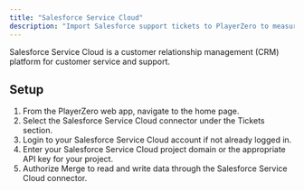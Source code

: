 ```yaml
---
title: "Salesforce Service Cloud"
description: "Import Salesforce support tickets to PlayerZero to measure the customer impact of your code."
---
```

Salesforce Service Cloud is a customer relationship management (CRM) platform for customer service and support.

<Snippet file="ticketing-connector.mdx" />

## Setup
1. From the PlayerZero web app, navigate to the home page.
2. Select the Salesforce Service Cloud connector under the Tickets section.
3. Login to your Salesforce Service Cloud account if not already logged in.
4. Enter your Salesforce Service Cloud project domain or the appropriate API key for your project.
5. Authorize Merge to read and write data through the Salesforce Service Cloud connector.

